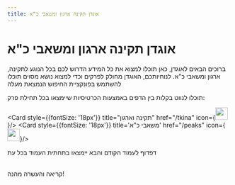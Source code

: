 ```yaml
---
title: אוגדן תקינה ארגון ומשאבי כ"א
---
```



# אוגדן תקינה ארגון ומשאבי כ"א


ברוכים הבאים לאוגדן, כאן תוכלו למצוא את כל המידע הדרוש לכם בכל הנוגע לתקינה, ארגון ומשאבי כ"א. לנוחיותכם, האוגדן מחולק לפרקים וכדי למצוא נושא מסוים תוכלו להשתמש בפונקציית החיפוש הנמצאת מעלה

תוכלו לנווט בקלות בין הדפים באמצעות הכרטיסיות שיימצאו בכל תחילת פרק:

<Cards>

  <Card style={{fontSize: '18px'}} title="תקינה וארגון" href="/tkina" icon={<img src={hierarchal.src} width="28" height="28" />}/>
  <Card style={{fontSize: '18px'}} title='משאבי כ"א' href="/peaks" icon={<img src={asset.src} width="28" height="28" />}/>

</Cards>

<Callout type="info">
  דפדוף לעמוד הקודם והבא יימצאו בתחתית העמוד בכל עת
</Callout>

<br/>
<br/>
<p style={{'textAlign': 'center'}}>קריאה והעשרה מהנה!</p>
